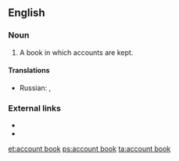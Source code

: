 ==English==

===Noun===
{{en-noun|sg=[[account]] [[book]]}}

# {{accounting}} A book in which accounts are kept.

====Translations====
{{trans-top|a book in which accounts are kept}}
* Russian: {{t|ru|конторская книга|tr=|sc=Cyrl}}, {{t|ru|гроссбух|m|tr=|sc=Cyrl}}
{{trans-mid}}
{{trans-bottom}}

===External links===
*{{R:OneLook}}
*{{R:Webster 1913}}

[[et:account book]]
[[ps:account book]]
[[ta:account book]]